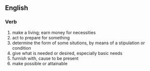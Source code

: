 ==English==
===Verb===
# make a living; earn money for necessities
# act to prepare for something
# determine the form of some situtions, by means of a stipulation or condition
# give what is needed or desired, especially basic needs
# furnish with, cause to be present
# make possible or attainable